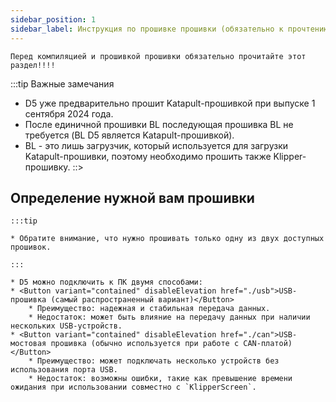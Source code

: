 ```yaml
---
sidebar_position: 1
sidebar_label: Инструкция по прошивке прошивки (обязательно к прочтению)
---
```





    Перед компиляцией и прошивкой прошивки обязательно прочитайте этот раздел!!!!

:::tip Важные замечания
* D5 уже предварительно прошит Katapult-прошивкой при выпуске 1 сентября 2024 года.
* После единичной прошивки BL последующая прошивка BL не требуется (BL D5 является Katapult-прошивкой).
* BL - это лишь загрузчик, который используется для загрузки Katapult-прошивки, поэтому необходимо прошить также Klipper-прошивку.
::>



## Определение нужной вам прошивки

    :::tip

    * Обратите внимание, что нужно прошивать только одну из двух доступных прошивок.

    :::

    * D5 можно подключить к ПК двумя способами:
    * <Button variant="contained" disableElevation href="./usb">USB-прошивка (самый распространенный вариант)</Button>
        * Преимущество: надежная и стабильная передача данных.
        * Недостаток: может быть влияние на передачу данных при наличии нескольких USB-устройств.
    * <Button variant="contained" disableElevation href="./can">USB-мостовая прошивка (обычно используется при работе с CAN-платой)</Button>
        * Преимущество: может подключать несколько устройств без использования порта USB.
        * Недостаток: возможны ошибки, такие как превышение времени ожидания при использовании совместно с `KlipperScreen`.
